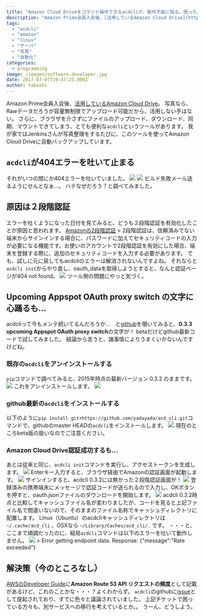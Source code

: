 ```yaml
---
title: "Amazon Cloud Driveをコマンド操作できるacdcliが、動作不能に陥る。困った。"
description: "Amazon Prime会員入会後、[活用しているAmazon Cloud Drive](http://tech.uribou.tokyo/amazonkura..."
tags:
  - "acdcli"
  - "amazon"
  - "linux"
  - "サーバ"
  - "写真"
  - "自動化"
categories:
  - programming
image: /images/software-developer.jpg
date: 2017-07-07T19:47:25.000Z
author: takashi
---
```



Amazon Prime会員入会後、[活用しているAmazon Cloud Drive](http://tech.uribou.tokyo/amazonkuraudodoraibunikomandodeakusesusurufang-fa/)。
写真なら、Rawデータだろうが容量無制限でアップロード可能だから、活用しない手はない。
さらに、ブラウザを介さずにファイルのアップロード、ダウンロード、同期、マウントできてしまう、とても便利な`acdcli`というツールがあります。
我が家ではJenkinsさんが写真整理をするたびに、このツールを使ってAmazon Cloud Driveに自動バックアップしています。
## `acdcli`が404エラーを吐いて止まる
それがいつの間にか404エラーを吐いていました。
![](https://farm5.staticflickr.com/4263/34962016454_5eab44a343_z_d.jpg)
![](https://farm5.staticflickr.com/4279/35632984672_1727014c12_z_d.jpg)
ビルド失敗メール送るようにせんとなぁ…。
ハテなぜだろう？と調べてみました。
## 原因は２段階認証
エラーを吐くようになった日付を見てみると、どうも２段階認証を有効化したことが原因と思われます。
[Amazonの2段階認証](https://www.amazon.co.jp/gp/help/customer/display.html?nodeId=201962400)
&gt; 2段階認証は、信頼済みでない端末からサインインする場合に、パスワードに加えてセキュリティコードの入力が必要になる機能です。お使いのアカウントで2段階認証を有効にした場合、端末を登録する際に、追加のセキュリティコードを入力する必要があります。
でも、試しに元に戻してもacdcliのエラーは解消されないんですよね。
それならと`acdcli init`からやり直し、oauth_dataを取得しようとすると、なんと認証ページが404 not found。
![](https://farm5.staticflickr.com/4238/35670449081_0424956810_z_d.jpg)
ツール側の問題にやっと気づく。
## Upcoming Appspot OAuth proxy switch の文字に心踊るも…
acdcliって今もメンテ続いてるんだろうか…　と[github](https://github.com/yadayada/acd_cli#recent-changes)を覗いてみると、**0.3.3 upcoming Appspot OAuth proxy switch**の文字が！
betaだけどgithub最新コードで試してみました。
結論から言うと、諸事情によりうまくいかないんですけどね。
### 既存の`acdcli`をアンインストールする
`pip`コマンドで調べてみると、2015年時点の最新バージョン 0.3.2 のままです。
![](https://farm5.staticflickr.com/4290/34961884104_a357401035_z_d.jpg)
これをアンインストールします。
![](https://farm5.staticflickr.com/4257/34961883884_81a4ec4983_z_d.jpg)
### github最新の`acdcli`をインストールする
以下のように`pip install git+https://github.com/yadayada/acd_cli.git`コマンドで、githubのmaster HEADの`acdcli`をインストールします。
![](https://farm5.staticflickr.com/4216/34961883864_5e2878bf36_z_d.jpg)
現在のところbeta版の扱いなのでご注意ください。
### Amazon Cloud Drive認証成功するも…
あとは従来と同じ、`acdcli init`コマンドを実行し、アクセストークンを生成します。
![](https://farm5.staticflickr.com/4232/35670042911_b2cd7d58f0_z_d.jpg)
Enterキー入力すると、ブラウザ経由でAmazonの認証画面が起動します。
![](https://farm5.staticflickr.com/4206/35761632396_a08af54d58_z_d.jpg)
サインインすると、acdcli 0.3.2には無かった２段階認証画面が！
![](https://farm5.staticflickr.com/4211/34961883684_925e3c8cc7_z_d.jpg)
登録済みの携帯端末にメッセージで認証コードが送られるので入力し、OKボタンを押すと、oauth.jsonファイルのダウンロードを開始します。
![](https://farm5.staticflickr.com/4285/34961883994_eca4b9e5f6_z_d.jpg)
acdcli 0.3.2時点と比較してキャッシュファイル名が変わりましたが、コードを見ると上記ファイル名で間違いないので、そのままのファイル名称でキャッシュディレクトリに配置します。
Linux（Ubuntu）のacdcliキャッシュディレクトリは `~/.cache/acd_cli` 、OSXなら `~/Library/Caches/acd_cli/.` です。
・・・と、ここまで順調だったのに、結局`acdcli`コマンドは以下のエラーを吐いて動作しません。
![](https://farm5.staticflickr.com/4213/35803244575_558651f5f1_z_d.jpg)
&gt; Error getting endpoint data. Response: {"message":"Rate exceeded"}
## 解決策（今のところなし）
[AWSのDeveloper Guide](http://docs.aws.amazon.com/ja_jp/Route53/latest/DeveloperGuide/DNSLimitations.html)に**Amazon Route 53 API リクエストの頻度**として記載があるけど、これのことかな・・・？よくわからず。
`acdcli`のgithubに[issue](https://github.com/yadayada/acd_cli/issues/572)として提起されており、すでに色々と議論されていました。
上記チケットで困っている方々も、別サービスへの移行を考えているとか。。
うーん、どうしよう。
